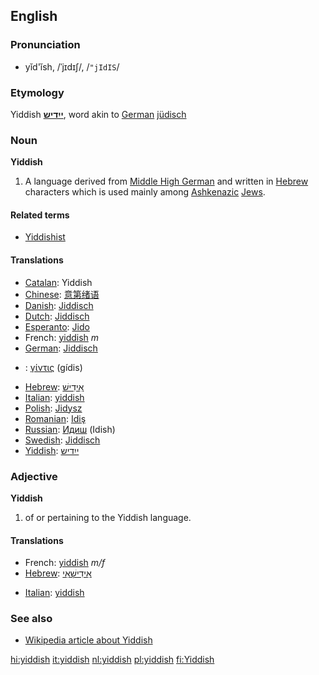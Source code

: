 ==English==

===Pronunciation===
*yĭd'ĭsh, /ˈjɪdɪʃ/, /<tt>"jIdIS</tt>/

===Etymology===
Yiddish '''[[ייִדיש]]''', word akin to [[German]] [[jüdisch]]

===Noun===
'''Yiddish'''

#A language derived from [[Middle High German]] and written in [[Hebrew]] characters which is used mainly among [[Ashkenazi|Ashkenazic]] [[Jew|Jews]].

====Related terms====
*[[Yiddishist]]

====Translations====

{{top}}
* [[w:Catalan language|Catalan]]: Yiddish
* [[w:Chinese language|Chinese]]: [[意第绪语]]
* [[w:Danish language|Danish]]: [[Jiddisch]]
* [[w:Dutch language|Dutch]]: [[Jiddisch]]
* [[w:Esperanto|Esperanto]]: [[Jido]]
* French: [[yiddish]] ''m''
* [[w:German language|German]]: [[Jiddisch]]
* {{gr}}: [[γίντις]] (g&iacute;dis)
{{mid}}
* [[w:Hebrew language|Hebrew]]: [[אידיש|אִידִישׁ]]
* [[w:Italian language|Italian]]: [[yiddish]] {{m}}
* [[w:Polish language|Polish]]: [[Jidysz]]
* [[w:Romanian language|Romanian]]: [[Idiş]]
* [[w:Russian language|Russian]]: [[Идиш]] (Idish)
* [[w:Swedish language|Swedish]]: [[Jiddisch]]
* [[w:Yiddish language|Yiddish]]: [[ייִדיש]]
{{bottom}}

===Adjective===
'''Yiddish'''

# of or pertaining to the Yiddish language.

====Translations====

{{top}}
* French: [[yiddish]] ''m/f''
* [[w:Hebrew language|Hebrew]]: [[אידישאי|אִידִישָׁאִי]]
{{mid}}
* [[w:Italian language|Italian]]: [[yiddish]] {{m}}
{{bottom}}

===See also===
{{Interwiktionary|code=yi}}
*[[w:Yiddish language|Wikipedia article about Yiddish]]

[[hi:yiddish]]
[[it:yiddish]]
[[nl:yiddish]]
[[pl:yiddish]]
[[fi:Yiddish]]